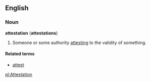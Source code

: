 ==English==

===Noun===
'''attestation''' ('''attestations''')
#Someone or some authority [[attest]]ing to the validity of something.

====Related terms====
*[[attest]]

[[pl:Attestation]]

{{move to Wiktionary}}